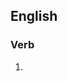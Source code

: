 ==English==

===Verb===
{{en-verb|initialises|initialising|initialised|initialised}}

# {{context|UK}} {{alternative spelling of|[[initialize]]}}